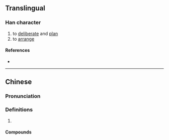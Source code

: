 {{character info/new}}
==Translingual==

===Han character===
{{Han char|rn=18|rad=刀|as=06|sn=8|four=|canj=MALN|ids=⿰百刂}}

# to [[deliberate]] and [[plan]]
# to [[arrange]]

====References====
* {{Han ref|kx=0139.251|hdz=10333.030|uh=34E6|ud=13542}}

----

==Chinese==
{{zh-forms}}

===Pronunciation===
{{zh-pron
|m=bāi,bò
|c=baak3,maak3
|cat=
}}

===Definitions===
{{zh-hanzi}}

# {{rfdef|zh}}

====Compounds====
{{zh-der|㓦劃}}